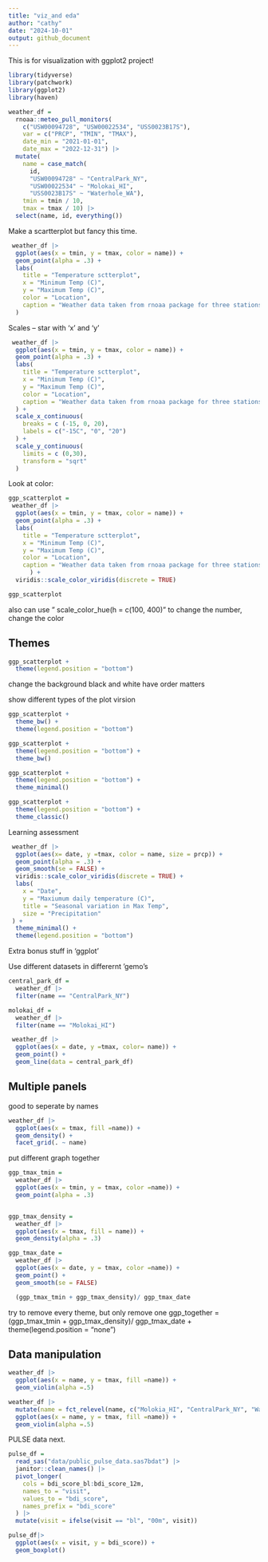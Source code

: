 ```yaml
---
title: "viz_and eda"
author: "cathy"
date: "2024-10-01"
output: github_document
---
```


This is for visualization with ggplot2 project!

```r
library(tidyverse)
library(patchwork)
library(ggplot2)
library(haven)
```

```r
weather_df = 
  rnoaa::meteo_pull_monitors(
    c("USW00094728", "USW00022534", "USS0023B17S"),
    var = c("PRCP", "TMIN", "TMAX"), 
    date_min = "2021-01-01",
    date_max = "2022-12-31") |>
  mutate(
    name = case_match(
      id, 
      "USW00094728" ~ "CentralPark_NY", 
      "USW00022534" ~ "Molokai_HI",
      "USS0023B17S" ~ "Waterhole_WA"),
    tmin = tmin / 10,
    tmax = tmax / 10) |>
  select(name, id, everything())
```


Make a scartterplot but fancy this time.

```r
 weather_df |> 
  ggplot(aes(x = tmin, y = tmax, color = name)) +
  geom_point(alpha = .3) +
  labs(
    title = "Temperature sctterplot",
    x = "Minimum Temp (C)",
    y = "Maximum Temp (C)",
    color = "Location",
    caption = "Weather data taken from rnoaa package for three stations"
  )
```


Scales -- star with 'x' and 'y'

```r
 weather_df |> 
  ggplot(aes(x = tmin, y = tmax, color = name)) +
  geom_point(alpha = .3) +
  labs(
    title = "Temperature sctterplot",
    x = "Minimum Temp (C)",
    y = "Maximum Temp (C)",
    color = "Location",
    caption = "Weather data taken from rnoaa package for three stations"
  ) +
  scale_x_continuous(
    breaks = c (-15, 0, 20),
    labels = c("-15C", "0", "20")
  ) +
  scale_y_continuous(
    limits = c (0,30),
    transform = "sqrt"
  )
```


Look at color:

```r
ggp_scatterplot = 
 weather_df |> 
  ggplot(aes(x = tmin, y = tmax, color = name)) +
  geom_point(alpha = .3) +
  labs(
    title = "Temperature sctterplot",
    x = "Minimum Temp (C)",
    y = "Maximum Temp (C)",
    color = "Location",
    caption = "Weather data taken from rnoaa package for three stations"
      ) +
  viridis::scale_color_viridis(discrete = TRUE)

ggp_scatterplot 
```

also can use " scale_color_hue(h = c(100, 400)" to change the number, change the color


## Themes

```r
ggp_scatterplot +
  theme(legend.position = "bottom")
```


change the background black and white
have order matters

show different types of the plot virsion

```r
ggp_scatterplot +
  theme_bw() +
  theme(legend.position = "bottom")
```

```r
ggp_scatterplot +
  theme(legend.position = "bottom") +
  theme_bw()
```

```r
ggp_scatterplot +
  theme(legend.position = "bottom") +
  theme_minimal()
```


```r
ggp_scatterplot +
  theme(legend.position = "bottom") +
  theme_classic()
```


Learning assessment
```r
 weather_df |> 
  ggplot(aes(x= date, y =tmax, color = name, size = prcp)) +
  geom_point(alpha = .3) +
  geom_smooth(se = FALSE) +
  viridis::scale_color_viridis(discrete = TRUE) + 
  labs(
    x = "Date",
    y = "Maxiumum daily temperature (C)",
    title = "Seasonal variation in Max Temp",
    size = "Precipitation"
 ) +
  theme_minimal() + 
  theme(legend.position = "bottom")
```


Extra bonus stuff in 'ggplot'

Use different datasets in differernt 'gemo's

```r
central_park_df =
  weather_df |> 
  filter(name == "CentralPark_NY")

molokai_df =
  weather_df |> 
  filter(name == "Molokai_HI")

 weather_df |> 
  ggplot(aes(x = date, y =tmax, color= name)) +
  geom_point() +
  geom_line(data = central_park_df)
```

## Multiple panels

good to seperate by names
```r
weather_df |> 
  ggplot(aes(x = tmax, fill =name)) +
  geom_density() +
  facet_grid(. ~ name)
```


put different graph together
```r
ggp_tmax_tmin = 
  weather_df |> 
  ggplot(aes(x = tmin, y = tmax, color =name)) +
  geom_point(alpha = .3)


ggp_tmax_density = 
  weather_df |> 
  ggplot(aes(x = tmax, fill = name)) +
  geom_density(alpha = .3) 

ggp_tmax_date =
  weather_df |> 
  ggplot(aes(x = date, y = tmax, color =name)) +
  geom_point() +
  geom_smooth(se = FALSE)

  (ggp_tmax_tmin + ggp_tmax_density)/ ggp_tmax_date 
```

try to remove every theme, but only remove one
ggp_together =
  (ggp_tmax_tmin + ggp_tmax_density)/ ggp_tmax_date +
  theme(legend.position = "none")



## Data manipulation

```r
weather_df |> 
  ggplot(aes(x = name, y = tmax, fill =name)) +
  geom_violin(alpha =.5)
```

```r
weather_df |> 
  mutate(name = fct_relevel(name, c("Molokia_HI", "CentralPark_NY", "Waterhole_WA"))) |> 
  ggplot(aes(x = name, y = tmax, fill =name)) +     
  geom_violin(alpha =.5)
```



PULSE data next.

```r
pulse_df =
  read_sas("data/public_pulse_data.sas7bdat") |> 
  janitor::clean_names() |> 
  pivot_longer(
    cols = bdi_score_bl:bdi_score_12m,
    names_to = "visit",
    values_to = "bdi_score",
    names_prefix = "bdi_score"
  ) |> 
  mutate(visit = ifelse(visit == "bl", "00m", visit))

pulse_df|> 
  ggplot(aes(x = visit, y = bdi_score)) +
  geom_boxplot()
```




